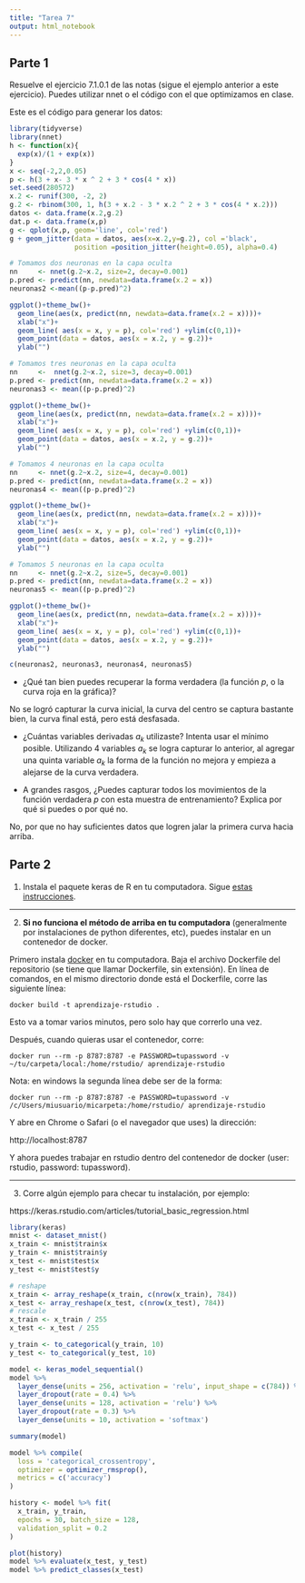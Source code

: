 ```yaml
---
title: "Tarea 7"
output: html_notebook
---
```


## Parte 1

Resuelve el ejercicio 7.1.0.1 de las notas (sigue el ejemplo anterior a este ejercicio). Puedes utilizar nnet o el código con el que optimizamos en clase.

Este es el código para generar
los datos:

```r
library(tidyverse)
library(nnet)
h <- function(x){
  exp(x)/(1 + exp(x))
}
x <- seq(-2,2,0.05)
p <- h(3 + x- 3 * x ^ 2 + 3 * cos(4 * x))
set.seed(280572)
x.2 <- runif(300, -2, 2)
g.2 <- rbinom(300, 1, h(3 + x.2 - 3 * x.2 ^ 2 + 3 * cos(4 * x.2)))
datos <- data.frame(x.2,g.2)
dat.p <- data.frame(x,p)
g <- qplot(x,p, geom='line', col='red')
g + geom_jitter(data = datos, aes(x=x.2,y=g.2), col ='black',
                position =position_jitter(height=0.05), alpha=0.4)
```
```r
# Tomamos dos neuronas en la capa oculta
nn     <- nnet(g.2~x.2, size=2, decay=0.001)
p.pred <- predict(nn, newdata=data.frame(x.2 = x))
neuronas2 <-mean((p-p.pred)^2)

ggplot()+theme_bw()+
  geom_line(aes(x, predict(nn, newdata=data.frame(x.2 = x))))+
  xlab("x")+
  geom_line( aes(x = x, y = p), col='red') +ylim(c(0,1))+
  geom_point(data = datos, aes(x = x.2, y = g.2))+
  ylab("")


```
```r
# Tomamos tres neuronas en la capa oculta
nn     <-  nnet(g.2~x.2, size=3, decay=0.001)
p.pred <- predict(nn, newdata=data.frame(x.2 = x))
neuronas3 <- mean((p-p.pred)^2)

ggplot()+theme_bw()+
  geom_line(aes(x, predict(nn, newdata=data.frame(x.2 = x))))+
  xlab("x")+
  geom_line( aes(x = x, y = p), col='red') +ylim(c(0,1))+
  geom_point(data = datos, aes(x = x.2, y = g.2))+
  ylab("")


```

```r
# Tomamos 4 neuronas en la capa oculta
nn     <- nnet(g.2~x.2, size=4, decay=0.001)
p.pred <- predict(nn, newdata=data.frame(x.2 = x))
neuronas4 <- mean((p-p.pred)^2)

ggplot()+theme_bw()+
  geom_line(aes(x, predict(nn, newdata=data.frame(x.2 = x))))+
  xlab("x")+
  geom_line( aes(x = x, y = p), col='red') +ylim(c(0,1))+
  geom_point(data = datos, aes(x = x.2, y = g.2))+
  ylab("")


```
```r
# Tomamos 5 neuronas en la capa oculta
nn     <- nnet(g.2~x.2, size=5, decay=0.001)
p.pred <- predict(nn, newdata=data.frame(x.2 = x))
neuronas5 <- mean((p-p.pred)^2)

ggplot()+theme_bw()+
  geom_line(aes(x, predict(nn, newdata=data.frame(x.2 = x))))+
  xlab("x")+
  geom_line( aes(x = x, y = p), col='red') +ylim(c(0,1))+
  geom_point(data = datos, aes(x = x.2, y = g.2))+
  ylab("")


```

```r
c(neuronas2, neuronas3, neuronas4, neuronas5)
```
- ¿Qué tan bien puedes recuperar la forma verdadera (la función $p$, o la curva roja en la gráfica)? 

No se logró capturar la curva inicial, la curva del centro se captura bastante bien, la curva final está, pero está desfasada.

- ¿Cuántas variables derivadas $a_k$ utilizaste? Intenta usar el mínimo posible. Utilizando 4 variables $a_k$ se logra capturar lo anterior, al agregar una quinta variable $a_k$ la forma de la función no mejora y empieza a alejarse de la curva verdadera.

- A grandes rasgos, ¿Puedes capturar todos los movimientos de la función verdadera $p$ con esta muestra de entrenamiento? Explica por qué si puedes o por qué no.

No, por que no hay suficientes datos que logren jalar la primera curva hacia arriba.

## Parte 2

1. Instala el paquete keras de R en tu computadora. Sigue [estas instrucciones](https://keras.rstudio.com). 

---

2. **Si no funciona el método de arriba en tu computadora** (generalmente
por instalaciones de python diferentes, etc), 
puedes instalar en un contenedor de docker.

Primero instala [docker](https://www.docker.com/get-started) en tu computadora.
Baja el archivo Dockerfile del repositorio (se tiene que llamar Dockerfile, sin extensión).
En línea de comandos, en el mismo directorio donde está el Dockerfile,
corre las siguiente línea:


```
docker build -t aprendizaje-rstudio .
```

Esto va a tomar varios minutos, pero solo hay que correrlo una vez.

Después, cuando quieras usar el contenedor, corre:

```
docker run --rm -p 8787:8787 -e PASSWORD=tupassword -v ~/tu/carpeta/local:/home/rstudio/ aprendizaje-rstudio
```

Nota: en windows la segunda línea debe ser de la forma:

```
docker run --rm -p 8787:8787 -e PASSWORD=tupassword -v /c/Users/miusuario/micarpeta:/home/rstudio/ aprendizaje-rstudio
```

Y abre en Chrome o Safari (o el navegador que uses) la dirección:

http://localhost:8787

Y ahora puedes trabajar en rstudio dentro del contenedor de docker (user: rstudio, 
password: tupassword).  

---

3. Corre algún ejemplo para checar tu instalación, por ejemplo:

https://keras.rstudio.com/articles/tutorial_basic_regression.html

```r
library(keras)
mnist <- dataset_mnist()
x_train <- mnist$train$x
y_train <- mnist$train$y
x_test <- mnist$test$x
y_test <- mnist$test$y
```
```r
# reshape
x_train <- array_reshape(x_train, c(nrow(x_train), 784))
x_test <- array_reshape(x_test, c(nrow(x_test), 784))
# rescale
x_train <- x_train / 255
x_test <- x_test / 255
```

```r
y_train <- to_categorical(y_train, 10)
y_test <- to_categorical(y_test, 10)
```

```r
model <- keras_model_sequential() 
model %>% 
  layer_dense(units = 256, activation = 'relu', input_shape = c(784)) %>% 
  layer_dropout(rate = 0.4) %>% 
  layer_dense(units = 128, activation = 'relu') %>%
  layer_dropout(rate = 0.3) %>%
  layer_dense(units = 10, activation = 'softmax')
```

```r
summary(model)
```

```r
model %>% compile(
  loss = 'categorical_crossentropy',
  optimizer = optimizer_rmsprop(),
  metrics = c('accuracy')
)
```

```r
history <- model %>% fit(
  x_train, y_train, 
  epochs = 30, batch_size = 128, 
  validation_split = 0.2
)
```

```r
plot(history)
model %>% evaluate(x_test, y_test)
model %>% predict_classes(x_test)
```






